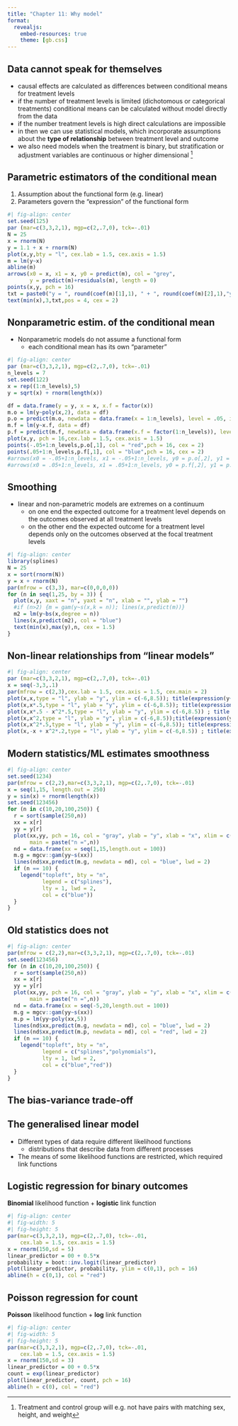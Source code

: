 ```yaml
---
title: "Chapter 11: Why model"
format:
  revealjs:
    embed-resources: true
    theme: [gb.css]
---
```


## Data cannot speak for themselves 

- causal effects are calculated as differences between conditional means for treatment levels
- if the number of treatment levels is limited (dichotomous or categorical treatments) conditional means can be calculated without model directly from the data
- if the number treatment levels is high direct calculations are impossible
- in then we can use statistical models, which incorporate assumptions about the **type of relationship** between treatment level and outcome
- we also need models when the treatment is binary, but stratification or adjustment variables are continuous or higher dimensional ^[Treatment and control group will e.g. not have pairs with matching sex, height, and weight]

## Parametric estimators of the conditional mean

1. Assumption about the functional form (e.g. linear)
2. Parameters govern the "expression" of the functional form
  
```r
#| fig-align: center
set.seed(125)
par (mar=c(3,3,2,1), mgp=c(2,.7,0), tck=-.01)
N = 25
x = rnorm(N)
y = 1.1 + x + rnorm(N)
plot(x,y,bty = "l", cex.lab = 1.5, cex.axis = 1.5)
m = lm(y~x)
abline(m)
arrows(x0 = x, x1 = x, y0 = predict(m), col = "grey",
       y = predict(m)+residuals(m), length = 0)
points(x,y, pch = 16)
txt = paste0("y = ", round(coef(m)[1],1), " + ", round(coef(m)[2],1),"y")
text(min(x),3,txt,pos = 4, cex = 2)
```

## Nonparametric estim. of the conditional mean

- Nonparametric models do not assume a functional form 
  - each conditional mean has its own "parameter"

```r
#| fig-align: center
par (mar=c(3,3,2,1), mgp=c(2,.7,0), tck=-.01)
n_levels = 7
set.seed(122)
x = rep((1:n_levels),5)
y = sqrt(x) + rnorm(length(x))

df = data.frame(y = y, x = x, x.f = factor(x)) 
m.o = lm(y~poly(x,2), data = df)
p.o = predict(m.o, newdata = data.frame(x = 1:n_levels), level = .05, interval = "prediction")
m.f = lm(y~x.f, data = df)
p.f = predict(m.f, newdata = data.frame(x.f = factor(1:n_levels)), level = .05, interval = "prediction")
plot(x,y, pch = 16,cex.lab = 1.5, cex.axis = 1.5)
points(-.05+1:n_levels,p.o[,1], col = "red",pch = 16, cex = 2)
points(.05+1:n_levels,p.f[,1], col = "blue",pch = 16, cex = 2)
#arrows(x0 = -.05+1:n_levels, x1 = -.05+1:n_levels, y0 = p.o[,2], y1 = p.o[,3], col = "red", length = 0)
#arrows(x0 = .05+1:n_levels, x1 = .05+1:n_levels, y0 = p.f[,2], y1 = p.f[,3], col = "blue", length = 0)
```

## Smoothing

- linear and non-parametric models are extremes on a continuum
  - on one end the expected outcome for a treatment level depends on the outcomes observed at all treatment levels
  - on the other end the expected outcome for a treatment level depends only on the outcomes observed at the focal treatment levels

```r
#| fig-align: center
library(splines)
N = 25
x = sort(rnorm(N))
y = x + rnorm(N)
par(mfrow = c(3,3), mar=c(0,0,0,0))
for (n in seq(1,25, by = 3)) {
  plot(x,y, xaxt = "n", yaxt = "n", xlab = "", ylab = "")
  #if (n>2) {m = gam(y~s(x,k = n)); lines(x,predict(m))}
  m2 = lm(y~bs(x,degree = n))
  lines(x,predict(m2), col = "blue")
  text(min(x),max(y),n, cex = 1.5)
}
```

## Non-linear relationships from "linear models"

```r
#| fig-align: center
par (mar=c(3,3,2,1), mgp=c(2,.7,0), tck=-.01)
x = seq(-3,3,.1)
par(mfrow = c(2,3),cex.lab = 1.5, cex.axis = 1.5, cex.main = 2)
plot(x,x,type = "l", ylab = "y", ylim = c(-6,8.5)); title(expression(y~"="~x))
plot(x,x*.5,type = "l", ylab = "y", ylim = c(-6,8.5)); title(expression(y~"="~0.5~x))
plot(x,x*.5 - x^2*.5,type = "l", ylab = "y", ylim = c(-6,8.5)) ; title(expression(y~"="~0.5~x~-~0.5~x^2))
plot(x,x^2,type = "l", ylab = "y", ylim = c(-6,8.5));title(expression(y~"="~x^2))
plot(x,x^2*.5,type = "l", ylab = "y", ylim = c(-6,8.5)); title(expression(y~"="~-0.5~x^2))
plot(x,-x + x^2*.2,type = "l", ylab = "y", ylim = c(-6,8.5)) ; title(expression(y~"="~-0.5~x~"+"~0.5~x^2))
```

## Modern statistics/ML estimates smoothness

```r
#| fig-align: center
set.seed(1234)
par(mfrow = c(2,2),mar=c(3,3,2,1), mgp=c(2,.7,0), tck=-.01)
x = seq(1,15, length.out = 250)
y = sin(x) + rnorm(length(x))
set.seed(123456)
for (n in c(10,20,100,250)) {
  r = sort(sample(250,n))
  xx = x[r]
  yy = y[r]
  plot(xx,yy, pch = 16, col = "gray", ylab = "y", xlab = "x", xlim = c(1,15),
       main = paste("n =",n))
  nd = data.frame(xx = seq(1,15,length.out = 100))
  m.g = mgcv::gam(yy~s(xx))
  lines(nd$xx,predict(m.g, newdata = nd), col = "blue", lwd = 2)
  if (n == 10) {
    legend("topleft", bty = "n",
           legend = c("splines"),
           lty = 1, lwd = 2,
           col = c("blue"))
  }
}

```

## Old statistics does not

```r
#| fig-align: center
par(mfrow = c(2,2),mar=c(3,3,2,1), mgp=c(2,.7,0), tck=-.01)
set.seed(123456)
for (n in c(10,20,100,250)) {
  r = sort(sample(250,n))
  xx = x[r]
  yy = y[r]
  plot(xx,yy, pch = 16, col = "gray", ylab = "y", xlab = "x", xlim = c(-5,20),
       main = paste("n =",n))
  nd = data.frame(xx = seq(-5,20,length.out = 100))
  m.g = mgcv::gam(yy~s(xx))
  m.p = lm(yy~poly(xx,5))
  lines(nd$xx,predict(m.g, newdata = nd), col = "blue", lwd = 2)
  lines(nd$xx,predict(m.p, newdata = nd), col = "red", lwd = 2)
  if (n == 10) {
    legend("topleft", bty = "n",
           legend = c("splines","polynomials"),
           lty = 1, lwd = 2,
           col = c("blue","red"))
  }
}

```

## The bias-variance trade-off

## The generalised linear model

- Different types of data require different likelihood functions
  - distributions that describe data from different processes
- The means of some likelihood functions are restricted, which required link functions

## Logistic regression for binary outcomes

**Binomial** likelihood function + **logistic** link function

```r
#| fig-align: center
#| fig-width: 5
#| fig-height: 5
par(mar=c(3,3,2,1), mgp=c(2,.7,0), tck=-.01,
    cex.lab = 1.5, cex.axis = 1.5)
x = rnorm(150,sd = 5)
linear_predictor = 00 + 0.5*x
probability = boot::inv.logit(linear_predictor)
plot(linear_predictor, probability, ylim = c(0,1), pch = 16)
abline(h = c(0,1), col = "red")
```

## Poisson regression for count

**Poisson** likelihood function + **log** link function

```r
#| fig-align: center
#| fig-width: 5
#| fig-height: 5
par(mar=c(3,3,2,1), mgp=c(2,.7,0), tck=-.01,
    cex.lab = 1.5, cex.axis = 1.5)
x = rnorm(150,sd = 3)
linear_predictor = 00 + 0.5*x
count = exp(linear_predictor)
plot(linear_predictor, count, pch = 16)
abline(h = c(0), col = "red")
```
